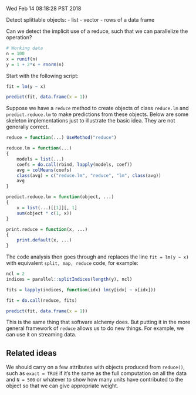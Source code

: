 Wed Feb 14 08:18:28 PST 2018

Detect splittable objects:
- list
- vector
- rows of a data frame

Can we detect the implicit use of a reduce, such that we can parallelize
the operation?

```R

# Working data
n = 100
x = runif(n)
y = 1 + 2*x + rnorm(n)

```

Start with the following script:

```R

fit = lm(y ~ x)

predict(fit, data.frame(x = 1))

```

Suppose we have a `reduce` method to create objects of class `reduce.lm`
and `predict.reduce.lm` to make predictions from these objects. Below are
some skeleton implementations just to illustrate the basic idea. They are
not generally correct.

```R

reduce = function(...) UseMethod("reduce")

reduce.lm = function(...)
{
    models = list(...)
    coefs = do.call(rbind, lapply(models, coef))
    avg = colMeans(coefs)
    class(avg) = c("reduce.lm", "reduce", "lm", class(avg))
    avg
}

predict.reduce.lm = function(object, ...)
{
    x = list(...)[[1]][, 1]
    sum(object * c(1, x))
}

print.reduce = function(x, ...)
{
    print.default(x, ...)
}

```

The code analysis then goes through
and replaces the line `fit = lm(y ~ x)` with equivalent `split, map,
reduce` code, for example:

```R

ncl = 2
indices = parallel::splitIndices(length(y), ncl)

fits = lapply(indices, function(idx) lm(y[idx] ~ x[idx]))

fit = do.call(reduce, fits)

predict(fit, data.frame(x = 1))

```

This is the same thing that software alchemy does. But putting it in the
more general framework of `reduce` allows us to do new things. For example,
we can use it on streaming data.


## Related ideas

We should carry on a few attributes with objects produced from `reduce()`,
such as `exact = TRUE` if it's the same as the full computation on all the
data and `N = 500` or whatever to show how many units have contributed to
the object so that we can give appropriate weight.
